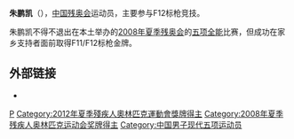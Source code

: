 {{Infobox sportsperson
|name = 朱鹏凯
|image = 2013 IPC Athletics World Championships - 26072013 - Pengkai Zhu of China during the Men's Javelin throw - F12-13.jpg
|caption = 朱鹏凯在2013年IPC陆上竞技世界选手权大会上
|fullname = 
|nicknames = 
|nationality = {{PRC}}
|birth_date = {{birth date and age|1987|3|21}}
|birth_place = 
|death_date =
|death_place =
|height = 
|residence = 
|medaltemplates=
{{MedalTableTop}}
{{MedalSport|[[残奥会田径|残奥会田径]]}}
{{MedalCountry|{{CHN}}}}
{{MedalCompetition|[[残奥会|残奥会]]}}
{{MedalGold| [[2008夏季残奥会|2008年北京]] | [[2008年夏季残奥会田径比赛_–_男子标枪投掷_F11/12|标枪投掷 – F11/12]]}}
{{MedalGold| [[2012夏季残奥会|2012年伦敦]] | [[2012年夏季残奥会田径比赛_–_男子标枪投掷|标枪投掷 – F12/13]]}}
{{MedalBottom}}
}}

'''朱鹏凯'''（{{bd|1987年|3月21日|catIdx=Z}}），[[中国|中国]][[残奥会|残奥会]]运动员，主要参与F12标枪竞技。

朱鹏凯不得不退出在本土举办的[[2008年夏季残奥会|2008年夏季残奥会]]的[[五项全能|五项全能]]比赛，但成功在家乡支持者面前取得F11/F12标枪金牌。

== 外部链接 ==
* {{IPC athlete|pengkai-zhu}}

{{authority control}}

[[Category:朱姓|P]]
[[Category:2012年夏季殘疾人奧林匹克運動會獎牌得主|Category:2012年夏季殘疾人奧林匹克運動會獎牌得主]]
[[Category:2008年夏季残疾人奥林匹克运动会奖牌得主|Category:2008年夏季残疾人奥林匹克运动会奖牌得主]]
[[Category:中国男子现代五项运动员|Category:中国男子现代五项运动员]]
